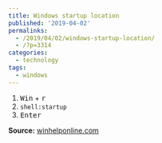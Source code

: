 ```yaml
---
title: Windows startup location
published: '2019-04-02'
permalinks:
  - /2019/04/02/windows-startup-location/
  - /?p=3314
categories:
  - technology
tags:
  - windows
---
```


1. <kbd>Win</kbd> + <kbd>r</kbd>
2. `shell:startup`
3. <kbd>Enter</kbd>

**Source:** [winhelponline.com](https://www.winhelponline.com/blog/shell-commands-to-access-the-special-folders/)
